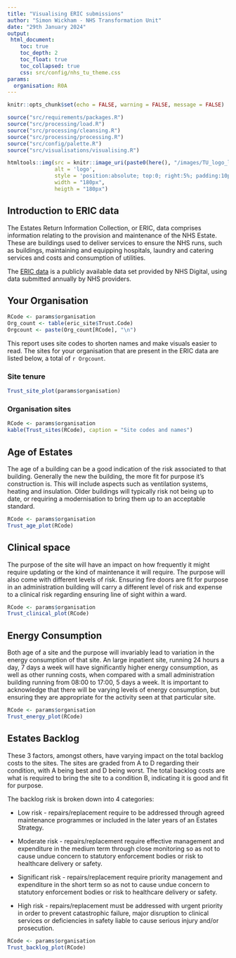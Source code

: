```yaml
---
title: "Visualising ERIC submissions"
author: "Simon Wickham - NHS Transformation Unit"
date: "29th January 2024"
output:
 html_document:
    toc: true
    toc_depth: 2
    toc_float: true
    toc_collapsed: true
    css: src/config/nhs_tu_theme.css
params:
  organisation: R0A
---
```


```r
knitr::opts_chunk$set(echo = FALSE, warning = FALSE, message = FALSE)
```

```r
source("src/requirements/packages.R")
source("src/processing/load.R")
source("src/processing/cleansing.R")
source("src/processing/processing.R")
source("src/config/palette.R")
source("src/visualisations/visualising.R")
```

```r

htmltools::img(src = knitr::image_uri(paste0(here(), "/images/TU_logo_large.png")), 
               alt = 'logo', 
               style = 'position:absolute; top:0; right:5%; padding:10px;',
               width = "180px",
               heigth = "180px")
```

## Introduction to ERIC data

The Estates Return Information Collection, or ERIC, data comprises information relating to the provision and maintenance of the NHS Estate. These are buildings used to deliver services to ensure the NHS runs, such as buildings, maintaining and equipping hospitals, laundry and catering services and costs and consumption of utilities.

The [ERIC data](https://digital.nhs.uk/data-and-information/publications/statistical/estates-returns-information-collection) is a publicly available data set provided by NHS Digital, using data submitted annually by NHS providers.


## Your Organisation {.tabset .tabset-fade}

```r
RCode <- params$organisation
Org_count <- table(eric_site$Trust.Code)
Orgcount <- paste(Org_count[RCode], "\n")
```

This report uses site codes to shorten names and make visuals easier to read. The sites for your organisation that are present in the ERIC data are listed below, a total of `r Orgcount`.

### Site tenure
```r
Trust_site_plot(params$organisation)
```

### Organisation sites
```r
RCode <- params$organisation
kable(Trust_sites(RCode), caption = "Site codes and names")
```

## Age of Estates

The age of a building can be a good indication of the risk associated to that building. Generally the new the building, the more fit for purpose it's construction is. This will include aspects such as ventilation systems, heating and insulation. Older buildings will typically risk not being up to date, or requiring a modernisation to bring them up to an acceptable standard.

```r
RCode <- params$organisation
Trust_age_plot(RCode)
```


## Clinical space

The purpose of the site will have an impact on how frequently it might require updating or the kind of maintenance it will require. The purpose will also come with different levels of risk. Ensuring fire doors are fit for purpose in an administration building will carry a different level of risk and expense to a clinical risk regarding ensuring line of sight within a ward.

```r
RCode <- params$organisation
Trust_clinical_plot(RCode)
```


## Energy Consumption

Both age of a site and the purpose will invariably lead to variation in the energy consumption of that site. An large inpatient site, running 24 hours a day, 7 days a week will have significantly higher energy consumption, as well as other running costs, when compared with a small administration building running from 08:00 to 17:00, 5 days a week. It is important to acknowledge that there will be varying levels of energy consumption, but ensuring they are appropriate for the activity seen at that particular site.

```r
RCode <- params$organisation
Trust_energy_plot(RCode)
```


## Estates Backlog

These 3 factors, amongst others, have varying impact on the total backlog costs to the sites. The sites are graded from A to D regarding their condition, with A being best and D being worst. The total backlog costs are what is required to bring the site to a condition B, indicating it is good and fit for purpose. 

The backlog risk is broken down into 4 categories:

- Low risk - repairs/replacement require to be addressed through agreed maintenance programmes or included in the later years of an Estates Strategy.

- Moderate risk - repairs/replacement require effective management and expenditure in the medium term through close monitoring so as not to cause undue concern to statutory enforcement bodies or risk to healthcare delivery or safety.

- Significant risk - repairs/replacement require priority management and expenditure in the short term so as not to cause undue concern to statutory enforcement bodies or risk to healthcare delivery or safety.

- High risk - repairs/replacement must be addressed with urgent priority in order to prevent catastrophic failure, major disruption to clinical services or deficiencies in safety liable to cause serious injury and/or prosecution.

```r
RCode <- params$organisation
Trust_backlog_plot(RCode)
```
